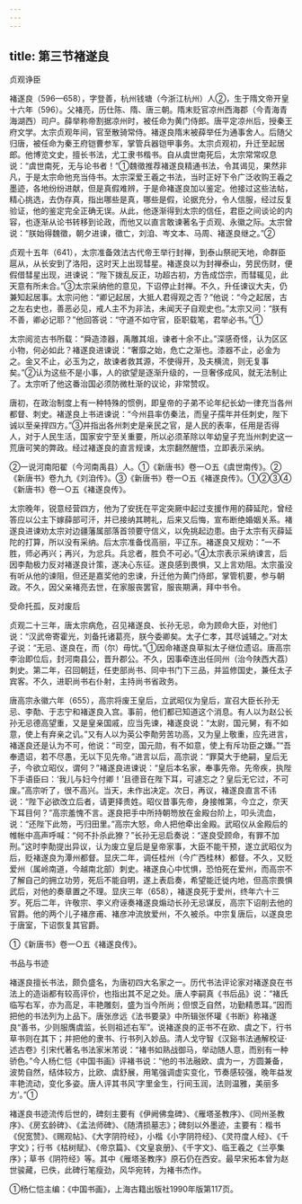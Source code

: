 ```yaml
---
---
---
```

title: 第三节褚遂良
---



贞观诤臣

褚遂良（596—658），字登善，杭州钱塘（今浙江杭州）人②，生于隋文帝开皇十六年（596）。父褚亮，历仕陈、隋、唐三朝。隋末贬官凉州西海郡（今青海青海湖西）司户。薛举称帝割据凉州时，被任命为黄门侍郎。唐平定凉州后，授秦王府文学。太宗贞观年间，官至散骑常侍。褚遂良隋末被薛举任为通事舍人。后随父归唐，被任命为秦王府铠曹参军，掌管兵器铠甲事务。太宗贞观初，升迁至起居郎。他博览文史，擅长书法，尤工隶书楷书。自从虞世南死后，太宗常常叹息说：“虞世南死，无与论书者！”①魏徵推荐褚遂良精通书法，令其谒见，果然非凡，于是太宗命他充当侍书。太宗深爱王羲之书法，当时正好下令广泛收购王羲之墨迹，各地纷纷进献，但是真假难辨，于是命褚遂良加以鉴定。他接过这些法帖，精心挑选，去伪存真，指出哪些是真，哪些是假，论据充分，令人信服，经过反复验证，他的鉴定完全正确无误。从此，他逐渐得到太宗的信任，君臣之间谈论的内容，也逐渐从论书转移到论政，而他又以直言敢谏著名于贞观、永徽之际。太宗曾说：“朕始得魏徵，朝夕进谏，徵亡，刘洎、岑文本、马周、褚遂良继之。”②

贞观十五年（641），太宗准备效法古代帝王举行封禅，到泰山祭祀天地，命群臣扈从，从长安到了洛阳，这时天上出现彗星。褚遂良以为封禅泰山，劳民伤财，便假借彗星出现，进谏说：“陛下拨乱反正，功超古初，方告成岱宗，而彗辄见，此天意有所未合。”③太宗采纳他的意见，下诏停止封禅。不久，升任谏议大夫，仍兼知起居事。太宗问他：“卿记起居，大抵人君得观之否？”他说：“今之起居，古之左右史也，善恶必见，戒人主不为非法，未闻天子自观史也。”太宗又问：“朕有不善，卿必记耶？”他回答说：“守道不如守官，臣职载笔，君举必书。”①

太宗阅览古书所载：“舜造漆器，禹雕其俎，谏者十余不止。”深感奇怪，认为区区小物，何必如此？褚遂良进谏说：“奢靡之始，危亡之渐也。漆器不止，必金为之。金又不止，必玉为之，故谏者救其源，不使得开，及夫横流，则无复事矣。”②认为这些不是小事，人的欲望是逐渐升级的，一旦奢侈成风，就无法制止了。太宗听了他这番治国必须防微杜渐的议论，非常赞叹。

唐初，在政治制度上有一种特殊的惯例，即皇帝的子弟不论年纪长幼一律充当各州都督、刺史。褚遂良上书进谏说：“今州县率仿秦法，而皇子孺年并任刺史，陛下诚以至亲捍四方。”③并指出各州刺史是亲民之官，是人民的表率，任用是否得人，对于人民生活，国家安宁至关重要，所以必须革除以年幼皇子充当州刺史这一荒唐可笑的弊政。经过褚遂良的直言规谏，太宗翻然醒悟，立即表示采纳。

②一说河南阳翟（今河南禹县）人。①《新唐书》卷一○五《虞世南传》。②《新唐书》卷九九《刘洎传》。③《新唐书》卷一○五《褚遂良传》。①②③④《新唐书》卷一○五《褚遂良传》。

太宗晚年，锐意经营四方，他为了安抚在平定突厥中起过支援作用的薛延陀，曾经答应以公主下嫁薛部可汗，并已接纳其聘礼，后来又后悔，宣布断绝婚姻关系。褚遂良进谏劝太宗对边疆藩属部落首领要守信义，以免挑起边患。由于太宗有灭薛延陀的打算，所以没有采纳。后太宗准备伐高丽，平辽东。褚遂良又规劝：“一不胜，师必再兴；再兴，为忿兵。兵忿者，胜负不可必。”④太宗表示采纳谏言，后因李勣极力反对褚遂良计策，遂决心东征。遂良感到畏惧，又上言劝阻。太宗虽没有听从他的谏阻，但还是嘉奖他的忠谏，升迁他为黄门侍郎，掌管机要，参与朝政。不久，因父亲褚亮去世，在家服丧罢官，服丧期满，拜中书令。

受命托孤，反对废后

贞观二十三年，唐太宗病危，召见褚遂良、长孙无忌，命为顾命大臣，对他们说：“汉武帝寄霍光，刘备托诸葛亮，朕今委卿矣。太子仁孝，其尽诚辅之。”对太子说：“无忌、遂良在，而（尔）毋忧。”①因命褚遂良草拟太子继位遗诏。唐高宗李治即位后，封河南县公，晋升郡公。不久，因事牵连出任同州（治今陕西大荔）刺史。第二年，召回朝廷，任吏部尚书、同中书门下三品，并监修国史，兼任太子宾客。不久，进职尚书右仆射，主持尚书省政务。

唐高宗永徽六年（655），高宗将废王皇后，立武昭仪为皇后，宣召大臣长孙无忌、李勣、于志宁和褚遂良入宫。事前，他们都已知道这个消息。有人以为赵公长孙无忌德高望重，又是皇亲国戚，应当先谏，褚遂良说：“太尉，国元舅，有不如意，使上有弃亲之讥。”又有人以为英公李勣劳苦功高，又为皇上敬重，应先进言，褚遂良还是认为不可，他说：“司空，国元勋，有不如意，使上有斥功臣之嫌。”“吾奉遗诏，若不尽愚，无以下见先帝。”进言以后，高宗说：“罪莫大于绝嗣，皇后无子，今欲立昭仪，谓何？”褚遂良进谏说：“皇后本名家，奉事先帝。先帝疾，执陛下手语臣曰：‘我儿与妇今付卿！’且德音在陛下耳，可遽忘之？皇后无它过，不可废。”高宗听了，很不高兴。当天，未作出决定。次日，再议，褚遂良直言不讳说：“陛下必欲改立后者，请更择贵姓。昭仪昔事先帝，身接帷第，今立之，奈天下耳目何？”高宗羞愧不言。遂良把手中所持朝笏放在金殿台阶上，叩头流血，说：“还陛下此笏，丐归田里。”高宗大怒，命人把他牵出金殿。武昭仪从金殿后的帷帐中高声呼喊：“何不扑杀此獠？”长孙无忌启奏说：“遂良受顾命，有罪不加刑。”这时李勣提出异议，认为废立皇后是皇帝家事，大臣不能干预，遂立武昭仪为后，贬褚遂良为潭州都督。显庆二年，调任桂州（今广西桂林）都督。不久，又贬爱州（属岭南道，今越南北部）刺史。褚遂良心中忧惧，恐怕死在爱州，而高宗不了解自己的拥立功劳，死后不能自明，遂上表启奏，希望能迁徙内地，但高宗畏惧武后，对他的奏章置之不理。显庆三年（658），褚遂良死于爱州，终年六十三岁。死后二年，许敬宗、李义府诬奏褚遂良煽动长孙无忌谋反，高宗下诏削去他的官爵。他的两个儿子褚彦甫、褚彦冲流放爱州，不久被杀。中宗复唐后，以遂良忠于唐室，下诏恢复其官爵。

①《新唐书》卷一○五《褚遂良传》。

书品与书迹

褚遂良擅长书法，颇负盛名，为唐初四大名家之一。历代书法评论家对褚遂良在书法上的造诣都有较高评价，也指出其不足之处。唐人李嗣真《书后品》说：“褚氏临写右军，亦为高足，丰艳雕刻，盛为当今所尚；但恨乏自然，功勤精悉耳。”因而把他的书法列为上品下。唐张彦远《法书要录》中所辑张怀瓘《书断》称褚遂良“善书，少则服膺虞监，长则祖述右军”。说褚遂良的正书不在欧、虞之下，行书草书则在其下；并把他的隶书、行书列入妙品。清人戈守智《汉谿书法通解校证·述古卷》引宋代著名书法家米芾说：“褚书如熟战御马，举动随人意，而别有一种骄色。”今人杨仁恺《中国书画》评褚书说：“他的书法融欧、虞为一，方圆兼备，波势自然，结体较方，比欧、虞舒展，用笔强调虚实变化，节奏感较强，晚年益发丰艳流动，变化多姿。唐人评其书风‘字里金生，行间玉润，法则温雅，美丽多方’。”①

褚遂良书迹流传后世的，碑刻主要有《伊阙佛龛碑》、《雁塔圣教序》、《同州圣教序》、《房玄龄碑》、《孟法师碑》、《随清损墓志》；碑刻以外墨迹，主要有：楷书《倪宽赞》、《赐观帖》、《大字阴符经》，小楷《小字阴符经》、《灵符度人经》、《千字文》；行书《枯树赋》、《帝京篇》、《文皇哀册》、《千字文》、临王羲之《兰亭集序》；草书《阴符经》等。其中《雁塔圣教序》原石仍在西安。最早宋拓本曾为赵世骏藏，已佚，此碑行笔瘦劲，风华宛转，为褚书杰作。

①杨仁恺主编：《中国书画》，上海古籍出版社1990年版第117页。
